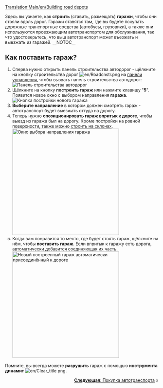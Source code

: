 {{ru/Необходимо сделать|поменять картинки}}
[[Translation:Main/en/Building road depots]]{{ru/Учебник}}

Здесь вы узнаете, как '''строить''' (ставить, размещать) '''гаражи''', чтобы они стояли вдоль дорог.
Гаражи ставятся там, где вы будете покупать дорожные транспортные средства (автобусы, грузовики), а также они используются проезжающим автотранспортом для обслуживания, так что удостоверьтесь, что выш автотранспорт может въезжать и выезжать из гаражей.
__NOTOC__
== Как поставить гараж? ==
# Сперва нужно открыть панель строительства автодорог - щёлкните на кнопку строительства дорог [[File:en/Roadcnstr.png]] на [[Main/en/Интерфейс игры/Ru#Панель управления|панели управления]], чтобы вызвать панель строительства автодорог:<br/>[[File:en/Road constructionnew.png|none|frame|Панель строительства автодорог]]
# Щёлкните на кнопку '''построить гараж''' или нажмите клавишу "'''5'''". Появится новое окно с выбором направления '''гаража'''.<br/>[[File:en/New road depot.png|none|frame|Кнопка постройки нового гаража]]
# '''Выберите направление''' в котором должен смотреть гараж - автотранспорт будет выезжать оттуда на дорогу.
# Теперь нужно '''спозиционировать гараж впритык к дороге''', чтобы выезд из гаража был на дорогу. Кроме постройки на ровной поверхности, также можно [[Main/ru/Строить на склонах|строить на склонах]].<br/>[[File:en/Road depot direction.png|none|thumb|350px|Окно выбора направления гаража]]
# Когда вам понравится то место, где будет стоять гараж, щёлкните на нём, чтобы '''поставить гараж'''. Если впритык к гаражу есть дорога, автоматически добавится соединяющая их часть.<br/>[[File:en/Tutorial bus 4.png|none|thumb|350px|Новый построенный гараж автоматически присоединённый к дороге]]

Помните, вы всегда можете '''разрушить''' гараж с помощью '''инструмента динамит''' [[File:en/Clear title.png]].

<span style="float: right">[[Main/ru/Покупка и продажа автотранспорта|'''Следующая''': Покупка автотранспорта]] &raquo;</span>